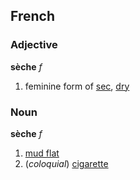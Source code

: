 ==French==
===Adjective===
'''sèche''' ''f''

# feminine form of [[sec]], [[dry]]

===Noun===
'''sèche''' ''f''

# [[mud flat]]
# (''coloquial'') [[cigarette]]